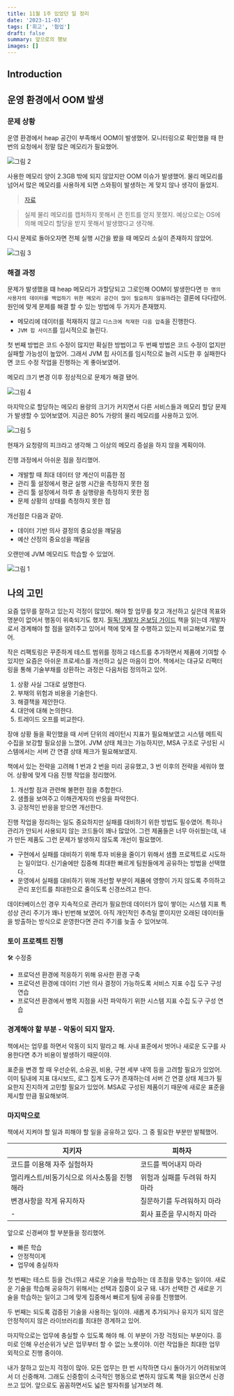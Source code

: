 ```yaml
---
title: 11월 1주 있었던 일 정리
date: '2023-11-03'
tags: ['회고', '협업']
draft: false
summary: 앞으로의 행보
images: []
---
```


## Introduction

<TOCInline toc={props.toc} exclude="Introduction" />

## 운영 환경에서 OOM 발생

### 문제 상황

운영 환경에서 heap 공간이 부족해서 OOM이 발생했어.
모니터링으로 확인했을 때 한 번의 요청에서 정말 많은 메모리가 필요했어.

![그림 2](/static/images/11m1w/2.png)

사용한 메모리 양이 2.3GB 밖에 되지 않았지만 OOM 이슈가 발생했어.
물리 메모리를 넘어서 많은 메모리를 사용하게 되면 스와핑이 발생하는 게 맞지 않나 생각이 들었지.

> [자료](https://stackoverflow.com/questions/43320272/java-virtual-machine-and-swap-space)

> 실제 물리 메모리를 캡처하지 못해서 큰 힌트를 얻지 못했지.
> 예상으로는 OS에 의해 메모리 할당을 받지 못해서 발생했다고 생각해.

다시 문제로 돌아오자면 전체 실행 시간을 봤을 때 메모리 소실이 존재하지 않았어.

![그림 3](/static/images/11m1w/3.png)

### 해결 과정

문제가 발생했을 떄 heap 메모리가 과할당되고 그로인해 OOM이 발생한다면 `한 명의 사용자의 데이터를 백업하기 위한 메모리 공간이 많이 필요하지 않을까`라는 결론에 다다랐어.
원인에 맞게 문제를 해결 할 수 있는 방법에 두 가지가 존재했지.

- 메모리에 데이터를 적재하지 않고 `디스크에 적재한 다음 압축`을 진행한다.
- `JVM 힙 사이즈`를 임시적으로 늘린다.

첫 번째 방법은 코드 수정이 많지만 확실한 방법이고 두 번째 방법은 코드 수정이 없지만 실패할 가능성이 높았어.
그래서 JVM 힙 사이즈를 임시적으로 늘려 시도한 후 실패한다면 코드 수정 작업을 진행하는 게 좋아보였어.

메모리 크기 변경 이후 정상적으로 문제가 해결 됐어.

![그림 4](/static/images/11m1w/4.png)

마지막으로 할당하는 메모리 용량의 크기가 커지면서 다른 서비스들과 메모리 할당 문제가 발생할 수 있어보였어.
지금은 80% 가량의 물리 메모리를 사용하고 있어.

![그림 5](/static/images/11m1w/5.png)

현재가 요청량의 피크라고 생각해 그 이상의 메모리 증설을 하지 않을 계획이야.

진행 과정에서 아쉬운 점을 정리했어.

- 개발할 때 최대 데이터 양 계산이 미흡한 점
- 관리 툴 설정에서 평균 실행 시간을 측정하지 못한 점
- 관리 툴 설정에서 하루 총 실행량을 측정하지 못한 점
- 문제 상황의 상태를 측정하지 못한 점

개선점은 다음과 같아.

- 데이터 기반 의사 결정의 중요성을 꺠달음
- 예산 산정의 중요성을 꺠달음

오랜만에 JVM 메모리도 학습할 수 있었어.

![그림 1](/static/images/11m1w/1.png)

## 나의 고민

요즘 업무를 잘하고 있는지 걱정이 많았어.
해야 할 업무를 찾고 개선하고 싶은데 목표와 명분이 없어서 행동이 위축되기도 했지.
[필독! 개발자 온보딩 가이드](https://www.yes24.com/Product/Goods/119108069?pid=123487&cosemkid=go16850187529137235&gad_source=1&gclid=Cj0KCQjwtJKqBhCaARIsAN_yS_mcATyB-Iia_JEpIoGAWgYQ9XVAKtD5m0PSz3SWxBCjq0jDjXseCJ4aAnynEALw_wcB) 책을 읽는데 개발자로서 경계해야 할 점을 알려주고 있어서 책에 맞게 잘 수행하고 있는지 비교해보기로 했어.

작은 리팩토링은 꾸준하게 테스트 범위를 정하고 테스트를 추가하면서 제품에 기여할 수 있지만 요즘은 아쉬운 프로세스를 개선하고 싶은 마음이 컸어.
책에서는 대규모 리팩터링을 통해 기술부채를 상환하는 과정은 다음처럼 정의하고 있어.

1. 상황 사실 그대로 설명한다.
2. 부채의 위험과 비용을 기술한다.
3. 해결책을 제안한다.
4. 대안에 대해 논의한다.
5. 트레이드 오프를 비교한다.

장애 상황 들을 확인했을 때 서버 단위의 레이턴시 지표가 필요해보였고 시스템 메트릭 수집을 보강할 필요성을 느꼈어.
JVM 상태 체크는 가능하지만, MSA 구조로 구성된 시스템에서는 서버 간 연결 상태 체크가 필요해보였지.

책에서 있는 전략을 고려해 1 번과 2 번을 미리 공유했고, 3 번 이후의 전략을 세워야 했어.
상황에 맞게 다음 진행 작업을 정리했어.

1. 개선할 점과 관련해 불편한 점을 추합한다.
2. 샘플을 보여주고 이해관계자의 반응을 파악한다.
3. 긍정적인 반응을 받으면 개선한다.

진행 작업을 정리하는 일도 중요하지만 실패를 대비하기 위한 방법도 필수였어.
특히나 관리가 안되서 사용되지 않는 코드들이 꽤나 많았어.
그런 제품들은 너무 아쉬웠는데, 내가 만든 제품도 그런 문제가 발생하지 않도록 개선이 필요했어.

- 구현에서 실패를 대비하기 위해 투자 비용을 줄이기 위해서 샘플 프로젝트로 시도하는 일이었다. 신기술에만 집중해 최대한 빠르게 팀원들에게 공유하는 방법을 선택했다.
- 운영에서 실패를 대비하기 위해 개선할 부분이 제품에 영향이 가지 않도록 주의하고 관리 포인트를 최대한으로 줄이도록 신경쓰려고 한다.

데이터베이스인 경우 지속적으로 관리가 필요한데 데이터가 많이 쌓이는 시스템 지표 특성상 관리 주기가 꽤나 빈번해 보였어.
아직 개인적인 추측일 뿐이지만 오래된 데이터들을 방출하는 방식으로 운영한다면 관리 주기를 늦출 수 있어보여.

### 토이 프로젝트 진행

🛠 수정중

- 프로덕션 환경에 적응하기 위해 유사한 환경 구축
- 프로덕션 환경에 데이터 기반 의사 결정이 가능하도록 서비스 지표 수집 도구 구성 연습
- 프로덕션 환경에서 병목 지점을 사전 파악하기 위한 시스템 지표 수집 도구 구성 연습

### 경계해야 할 부분 - 악동이 되지 말자.

책에서는 업무를 하면서 악동이 되지 말라고 해.
사내 표준에서 벗어나 새로운 도구를 사용한다면 추가 비용이 발생하기 때문이야.

표준을 변경 할 때 우선순위, 소유권, 비용, 구현 세부 내역 등을 고려할 필요가 있었어.
이미 팀내에 지표 대시보드, 로그 집계 도구가 존재하는데 서버 간 연결 상태 체크가 필요한지 진지하게 고민할 필요가 있었어.
MSA로 구성된 제품이기 때문에 새로운 표준을 제시할 만큼 필요해보여.

### 마지막으로

책에서 지켜야 할 일과 피해야 할 일을 공유하고 있다. 그 중 필요한 부분만 발췌했어.

| 지키자                     | 피하자               |
|-------------------------|-------------------|
| 코드를 이용해 자주 실험하자         | 코드를 찍어내지 마라       |
| 멀리캐스트/비동기식으로 의사소통을 진행해라 | 위험과 실패를 두려워 하지 마라 |
| 변경사항을 작게 유지하자           | 질문하기를 두려워하지 마라    |
| -                       | 회사 표준을 무시하지 마라    |

앞으로 신경써야 할 부분들을 정리했어.

- 빠른 학습
- 안정적이게
- 업무에 충실하자

첫 번째는 테스트 등을 건너뛰고 새로운 기술을 학습하는 데 초점을 맞추는 일이야.
새로운 기술을 학습해 공유하기 위해서는 선택과 집중이 요구 돼.
내가 선택한 건 새로운 기술을 학습하는 일이고 그에 맞게 집중해서 빠르게 팀에 공유를 진행했어.

두 번째는 되도록 검증된 기술을 사용하는 일이야.
새롭게 추가되거나 유지가 되지 않은 안정적이지 않은 라이브러리를 최대한 경계하고 있어.

마지막으로는 업무에 충실할 수 있도록 해야 해.
이 부분이 가장 걱정되는 부분이다. 흥미로 인해 우선순위가 낮은 업무부터 할 수 없는 노릇이야.
이런 작업들은 최대한 업무 외적으로 진행 중이야.

내가 잘하고 있는지 걱정이 많아.
모든 업무는 한 번 시작하면 다시 돌아가기 어려워보여서 더 신중해져.
그래도 신중함이 소극적인 행동으로 변하지 않도록 책을 읽으면서 신경쓰고 있어.
앞으로도 꼼꼼하면서도 넓은 발자취를 남겨보려 해.

